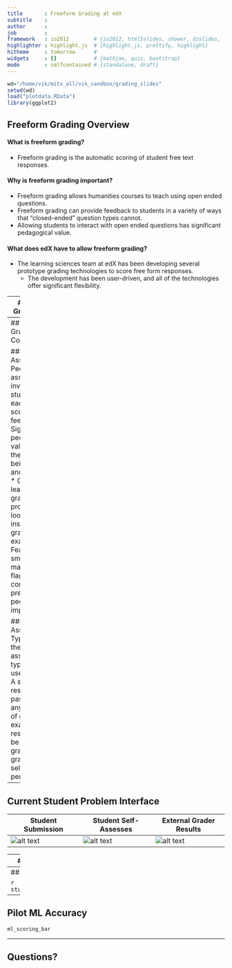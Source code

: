 ```yaml
---
title       : Freeform Grading at edX
subtitle    : 
author      : 
job         : 
framework   : io2012        # {io2012, html5slides, shower, dzslides, ...}
highlighter : highlight.js  # {highlight.js, prettify, highlight}
hitheme     : tomorrow      # 
widgets     : []            # {mathjax, quiz, bootstrap}
mode        : selfcontained # {standalone, draft}
---
```

```r
wd="/home/vik/mitx_all/vik_sandbox/grading_slides"
setwd(wd)
load("plotdata.RData")
library(ggplot2)
```
## Freeform Grading Overview

#### What is freeform grading?
* Freeform grading is the automatic scoring of student free text responses.

#### Why is freeform grading important?
* Freeform grading allows humanities courses to teach using open ended questions.
* Freeform grading can provide feedback to students in a variety of ways that "closed-ended" question types cannot.
* Allowing students to interact with open ended questions has significant pedagogical value.

#### What does edX have to allow freeform grading?
* The learning sciences team at edX has been developing several prototype grading technologies to score free form responses.
  * The development has been user-driven, and all of the technologies offer significant flexibility.

---
## Freeform Grading at edX

#### Self Assessment
* Self assessment allows students to answer a question, see a rubric, and rate themselves.
  * Has pedagogical value for the student, and requires no grading effort from course staff.
  * Several self assessment questions were piloted in the Fall of 2012 with positive student response.

#### Machine Learning (ML) Assessment
* ML assessment involves students submitting a response, and an algorithm scoring it.
  * ML is trained on set number of course staff responses, and then automatically grades students.
  * Somewhat equivalent to course staff grading each student individually, but with much less effort.
  * Also piloted in the Fall of 2012 (more on this in the coming slides).

---
## Freeform Grading at edX Continued

#### Peer Assessment
* Peer assessment involves students giving each other scores and feedback
  * Significant pedagogical value for both the student being graded and the grader.
  * Graders first learn how to grade the problem by looking at instructor graded examples.
  * Features such as smart peer matching and flagging address concerns with previous online peer grading implementations.

#### Flexible Assessment Types
* Any of the previous 3 assessement types can be used together.
  * A single student response can pass through any combination of graders.
  * For example, a response could be first peer graded, then ML graded, and then self assess their performance.

---
## Current Student Problem Interface
Student Submission  |  Student Self-Assesses | External Grader Results
------------- | ------------- | -------------
![alt text](assets/img/submission_box_small.png) | ![alt text](assets/img/self_assessment_rate_small.png) | ![alt text](assets/img/grader_result_box_small.png)

---
## 2012 Fall ML Pilot

#### Overview
* ML grading and self assessment were piloted in a chemistry course (3.091x) to gauge student reactions and to give us data to strengthen our products.

#### Results
* Self Assessment
  * Student reaction to self-assessment was positive.
  * Heavily used by course staff due to simplicity of implementation.
* ML Grading
  * The ML grading product used was an early prototype.
  * Student surveys indicated that the ML score was very accurate, but that there needed to be more feedback from the ML.

#### Takeaways/Lessons
* Give students better feedback from all grader types.
* Give students a way to discuss their scores (we incorporated our survey mechanism late).

---
## Pilot Student Data

```r
student_satisfaction_bar
```

---
## Pilot ML Accuracy

```r
ml_scoring_bar
```

---
## Questions?